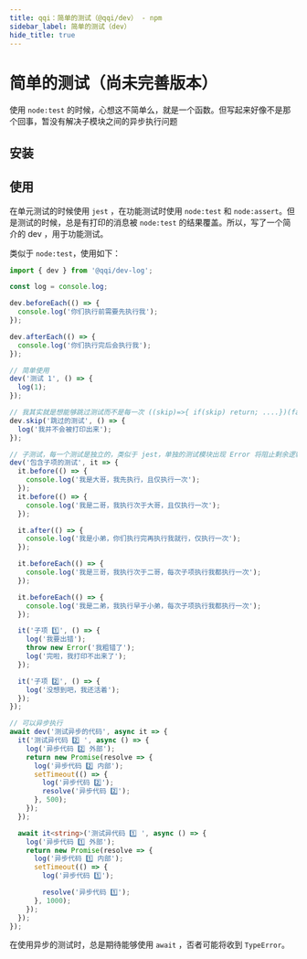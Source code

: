 ```yaml
---
title: qqi：简单的测试（@qqi/dev） - npm
sidebar_label: 简单的测试（dev）
hide_title: true
---
```


# 简单的测试（尚未完善版本）

<PackageInfo packageName="@qqi/dev" githubRepoName="qqi" />

使用 `node:test` 的时候，心想这不简单么，就是一个函数。但写起来好像不是那个回事，暂没有解决子模块之间的异步执行问题

## 安装

<InstallInfo name="@qqi/dev" dev />

## 使用

在单元测试的时候使用 `jest` ，在功能测试时使用 `node:test` 和 `node:assert`。但是测试的时候，总是有打印的消息被 `node:test` 的结果覆盖。所以，写了一个简介的 dev ，用于功能测试。

类似于 `node:test`，使用如下：

```ts
import { dev } from '@qqi/dev-log';

const log = console.log;

dev.beforeEach(() => {
  console.log('你们执行前需要先执行我');
});

dev.afterEach(() => {
  console.log('你们执行完后会执行我');
});

// 简单使用
dev('测试 1', () => {
  log(1);
});

// 我其实就是想能够跳过测试而不是每一次 ((skip)=>{ if(skip) return; ....})(false)
dev.skip('跳过的测试', () => {
  log('我并不会被打印出来');
});

// 子测试，每一个测试是独立的，类似于 jest，单独的测试模块出现 Error 将阻止剩余逻辑执行
dev('包含子项的测试', it => {
  it.before(() => {
    console.log('我是大哥，我先执行，且仅执行一次');
  });
  it.before(() => {
    console.log('我是二哥，我执行次于大哥，且仅执行一次');
  });

  it.after(() => {
    console.log('我是小弟，你们执行完再执行我就行，仅执行一次');
  });

  it.beforeEach(() => {
    console.log('我是三哥，我执行次于二哥，每次子项执行我都执行一次');
  });

  it.beforeEach(() => {
    console.log('我是二弟，我执行早于小弟，每次子项执行我都执行一次');
  });

  it('子项 1️⃣', () => {
    log('我要出错');
    throw new Error('我粗错了');
    log('完啦，我打印不出来了');
  });

  it('子项 2️⃣', () => {
    log('没想到吧，我还活着');
  });
});

// 可以异步执行
await dev('测试异步的代码', async it => {
  it('测试异代码 2️⃣ ', async () => {
    log('异步代码 2️⃣ 外部');
    return new Promise(resolve => {
      log('异步代码 2️⃣ 内部');
      setTimeout(() => {
        log('异步代码 2️⃣');
        resolve('异步代码 2️⃣');
      }, 500);
    });
  });

  await it<string>('测试异代码 1️⃣ ', async () => {
    log('异步代码 1️⃣ 外部');
    return new Promise(resolve => {
      log('异步代码 1️⃣ 内部');
      setTimeout(() => {
        log('异步代码 1️⃣');

        resolve('异步代码 1️⃣');
      }, 1000);
    });
  });
});
```

在使用异步的测试时，总是期待能够使用 `await` ，否者可能将收到 `TypeError`。

